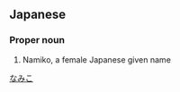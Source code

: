 ==Japanese==
{{ja-kanjitab|奈|実|子}}

===Proper noun===
{{ja-pos|proper|なみこ}}
# Namiko, a female Japanese given name

[[Category:Japanese female given names|なみこ]]